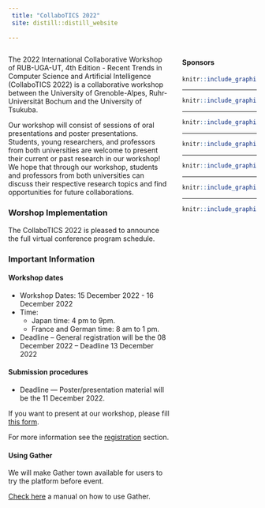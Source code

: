 ```yaml
---
 title: "CollaboTICS 2022"
 site: distill::distill_website
 
---
```


<div style="width: 30%; float: right;">

#### Sponsors

<a href = "https://www.tsukuba.ac.jp/en/">

```r
knitr::include_graphics("imgs/ut2.png")
```

</a>

-----

<a href = "https://www.univ-grenoble-alpes.fr/english/">

```r
knitr::include_graphics("imgs/uga2.png")
```
</a>

-----

<a href = "https://www.ruhr-uni-bochum.de/en">

```r
knitr::include_graphics("imgs/rub.png")
```

</a>

-----

<a href = "https://www.cnrs.fr/en">

```r
knitr::include_graphics("imgs/cnrs.png")
```

</a>

-----

<a href = "https://www.univ-grenoble-alpes.fr/english/">

```r
knitr::include_graphics("imgs/region.png")
```

</a>

-----

<a href = "https://air.tsukuba.ac.jp/en/">

```r
knitr::include_graphics("imgs/c_air.png")
```

</a>

-----

<a href = "https://www.grenoble-inp.fr/en">

```r
knitr::include_graphics("imgs/Grenoble_INP.png")
```

</a>


</div>


 
<div style="width: 65%; float: left;">


The 2022 International Collaborative Workshop of RUB-UGA-UT, 4th Edition - Recent Trends in Computer Science and Artificial Intelligence (CollaboTICS 2022) is a collaborative workshop between the University of Grenoble-Alpes, Ruhr-Universität Bochum and the University of Tsukuba.

Our workshop will consist of sessions of oral presentations and poster presentations. Students, young researchers, and professors from both universities are welcome to present their current or past research in our workshop! We hope that through our workshop, students and professors from both universities can discuss their respective research topics and find opportunities for future collaborations.


### Worshop Implementation

The CollaboTICS 2022 is pleased to announce the full virtual conference program schedule.

### Important Information

#### Workshop dates

- Workshop Dates: 15 December 2022 - 16 December 2022
- Time: 
  - Japan time: 4 pm to 9pm.
  - France and German time: 8 am to 1 pm. 

- Deadline
-- General registration will be the 08 December 2022
-- Deadline 13 December 2022

#### Submission procedures



- Deadline
--- Poster/presentation material will be the 11 December 2022.

<!-- We are sorry to announce that we are no longer accepting new presentations. -->

If you want to present at our workshop, please fill [this form](https://forms.gle/rcR6Ybo5n6sdC1yL9).

For more information see the [registration](https://CollaboTICS2022.github.io/registration) section.

#### Using Gather

We  will make Gather town available for users to try the platform before event.

[Check here](https://docs.google.com/document/d/1pUAC8oPAWrUIzMIIF5JcvBRKjk42wMtF/edit) a manual on how to use Gather.
<!-- [Click here](https://gather.town/invite?token=KQz_tOL_HoATchjTau33qxs7irtEM4N6) for an example room where prospective participants of the workshop can enter and explore the platform prior the event. -->


</div>

